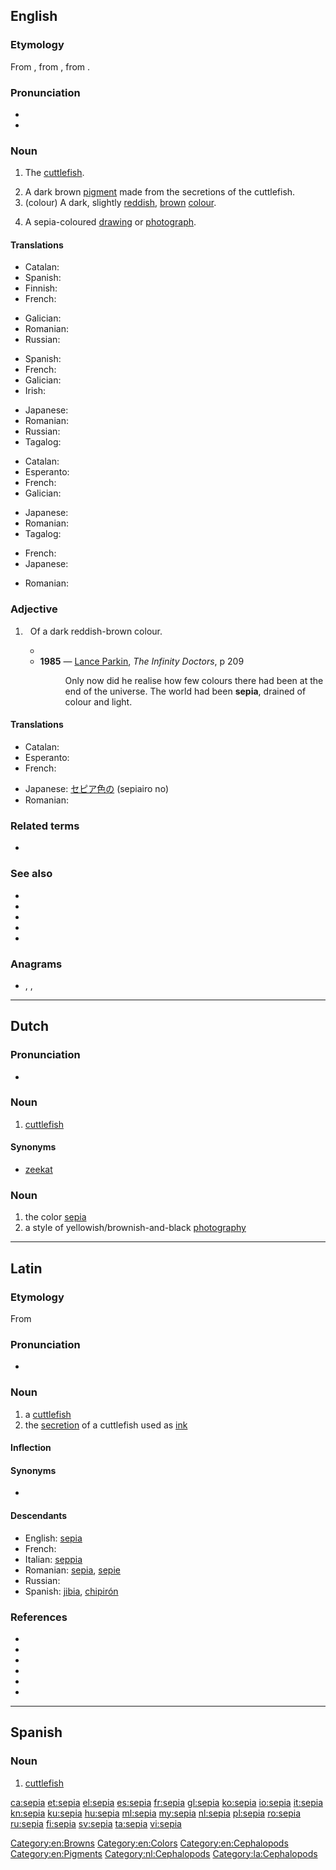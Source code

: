 {{also|Sepia|sépia}}
==English==
{{wikipedia}}

===Etymology===
From {{etyl|la|en}} {{m|la|sepia}}, from {{etyl|grc|en}} {{m|grc|σηπία||cuttlefish}}, from {{m|grc|σήψ||a kind of lizard, also a kind of serpent whose bite was alleged to cause putrefaction}}.

===Pronunciation===
* {{IPA|/ˈsiːpɪə/|lang=en}}
* {{rhymes|iːpiə|lang=en}}

===Noun===
{{en-noun}}

# {{lb|en|archaic}} The [[cuttlefish]].
# A dark brown [[pigment]] made from the secretions of the cuttlefish.
# (colour) A dark, slightly [[red]]dish, [[brown]] [[color|colour]].
#: {{color panel|704214}}
# A sepia-coloured [[drawing]] or [[photograph]].

====Translations====
{{trans-top|cuttlefish}}
* Catalan: {{t+|ca|sèpia|f}}
* Spanish: {{t+|es|sepia|f}}
* Finnish: {{t+|fi|seepia}}
* French: {{t+|fr|seiche|f}}
{{trans-mid}}
* Galician: {{t+|gl|sepia|f}}
* Romanian: {{t+|ro|sepie|f}}
* Russian: {{t+|ru|карака́тица|f}}
{{trans-bottom}}

{{trans-top|pigment}}
* Spanish: {{t+|es|sepia|f}}
* French: {{t+|fr|sépia|m}}
* Galician: {{t+|gl|sepia|f}}
* Irish: {{t|ga|dúch cudail|m}}
{{trans-mid}}
* Japanese: {{t|ja|セピア|tr=sepia}}
* Romanian: {{t+|ro|sepia|f}}
* Russian: {{t+|ru|се́пия|f}}
* Tagalog: {{t|tl|sepya}}
{{trans-bottom}}

{{trans-top|colour}}
* Catalan: {{t+|ca|sèpia|m}}
* Esperanto: {{t|eo|sepio}}
* French: {{t+|fr|sépia|m}}
* Galician: {{t+|gl|sepia|m}}
{{trans-mid}}
* Japanese: {{t|ja|セピア色|tr=sepiairo}}
* Romanian: {{t+|ro|sepia|f}}
* Tagalog: {{t|tl|sepya}}
{{trans-bottom}}

{{trans-top|drawing}}
* French: {{t+|fr|sépia|m}}
* Japanese: {{t|ja|セピア画|tr=sepiaga}}
{{trans-mid}}
* Romanian: {{t+|ro|sepia|f}}
{{trans-bottom}}

===Adjective===
{{en-adj}}

# {{lb|en|colour}}&nbsp; Of a dark reddish-brown colour.
#* {{quote-book|year=1963|author={{w|Margery Allingham}}
|title={{w|The China Governess}}
|chapter=3|url=http://openlibrary.org/works/OL2004261W
|passage='''Sepia''' Delft tiles surrounded the fireplace, their crudely drawn Biblical scenes in faded cyclamen blending with the pinkish pine, while above them, instead of a mantelshelf, there was an archway high enough to form a balcony with slender balusters and a tapestry-hung wall behind.}}
#* '''1985''' — [[w:Lance Parkin|Lance Parkin]], ''The Infinity Doctors'', p 209
#*: Only now did he realise how few colours there had been at the end of the universe. The world had been '''sepia''', drained of colour and light.

====Translations====
{{trans-top|colour}}
* Catalan: {{t+|ca|sèpia}}
* Esperanto: {{t|eo|sepia}}
* French: {{t+|fr|sépia}}
{{trans-mid}}
* Japanese: [[セピア色]]の (sepiairo no)
* Romanian: {{t+|ro|sepia}}
{{trans-bottom}}

===Related terms===
* {{l|en|sepiolite}}

===See also===
* {{l|en|black and white}}
* {{l|en|color}}
* {{l|en|cuttlefish}}
* {{l|en|ink sac}}
* {{l|en|Appendix:Colors}}

===Anagrams===
* {{l|en|Aspie}}, {{l|en|aspie}}, {{l|en|paise}}

[[Category:en:Browns]]
[[Category:en:Colors]]
[[Category:en:Cephalopods]]
[[Category:en:Pigments]]

----

==Dutch==
{{wikipedia|lang=nl}}

===Pronunciation===
* {{audio|Nl-sepia.ogg|Audio|lang=nl}}

===Noun===
{{nl-noun|f|g2=m|-|-}}

# [[cuttlefish]]

====Synonyms====
* {{sense|cuttlefish}} [[zeekat]]

===Noun===
{{nl-noun|n|-|-}}

# the color [[sepia#English|sepia]]
# a style of yellowish/brownish-and-black [[photography]]

[[Category:nl:Cephalopods]]

----

==Latin==

===Etymology===
From {{der|la|grc|σηπία|}}

===Pronunciation===
* {{la-IPA|sēpia}}

===Noun===
{{la-noun|new=1|sēpia|sēpiae|f|first}}

# a [[cuttlefish]]
# the [[secretion]] of a cuttlefish used as [[ink]]

====Inflection====
{{la-decl-1st|sēpi}}

====Synonyms====
* {{sense|cuttlefish}} {{l|la|loligo|lōlīgō}}

====Descendants====
* English: [[#English|sepia]]
* French: {{l|fr|seiche}}
* Italian: [[seppia]]
* Romanian: [[#Romanian|sepia]], [[sepie]]
* Russian: {{l|ru|сепия}}
* Spanish: [[jibia]], [[chipirón]]

===References===
* {{R:L&S}}
* {{R:Elementary Lewis}}
* {{R:du Cange}}
* {{R:Gaffiot}}
* {{R:PersEnc}}
* {{R:Smith's Geography}}

[[Category:la:Cephalopods]]

----

==Spanish==

===Noun===
{{es-noun|f}}

# [[cuttlefish]]

[[ca:sepia]]
[[et:sepia]]
[[el:sepia]]
[[es:sepia]]
[[fr:sepia]]
[[gl:sepia]]
[[ko:sepia]]
[[io:sepia]]
[[it:sepia]]
[[kn:sepia]]
[[ku:sepia]]
[[hu:sepia]]
[[ml:sepia]]
[[my:sepia]]
[[nl:sepia]]
[[pl:sepia]]
[[ro:sepia]]
[[ru:sepia]]
[[fi:sepia]]
[[sv:sepia]]
[[ta:sepia]]
[[vi:sepia]]